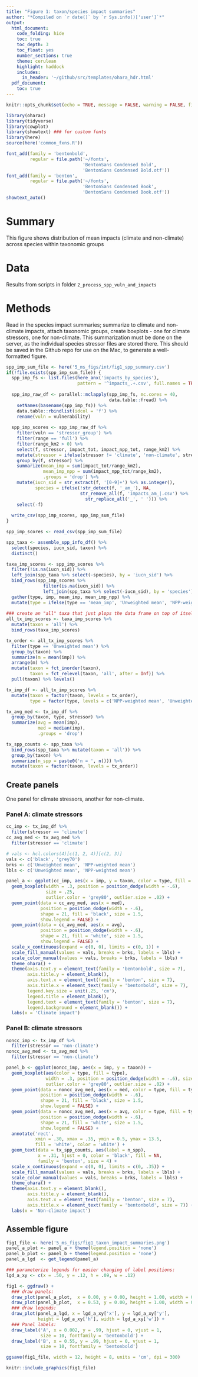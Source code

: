 ```yaml
---
title: "Figure 1: taxon/species impact summaries"
author: "*Compiled on `r date()` by `r Sys.info()['user']`*"
output: 
  html_document:
    code_folding: hide
    toc: true
    toc_depth: 3
    toc_float: yes
    number_sections: true
    theme: cerulean
    highlight: haddock
    includes: 
      in_header: '~/github/src/templates/ohara_hdr.html'
  pdf_document:
    toc: true
---
```


``` r

knitr::opts_chunk$set(echo = TRUE, message = FALSE, warning = FALSE, fig.height = 4, fig.width = 7)

library(oharac)
library(tidyverse)
library(cowplot)
library(showtext) ### for custom fonts
library(here)
source(here('common_fxns.R'))

font_add(family = 'bentonbold', 
         regular = file.path('~/fonts', 
                             'BentonSans Condensed Bold', 
                             'BentonSans Condensed Bold.otf'))
font_add(family = 'benton', 
         regular = file.path('~/fonts', 
                             'BentonSans Condensed Book', 
                             'BentonSans Condensed Book.otf'))
showtext_auto()
```

# Summary

This figure shows distribution of mean impacts (climate and non-climate) across species within taxonomic groups

# Data

Results from scripts in folder `2_process_spp_vuln_and_impacts`

# Methods

Read in the species impact summaries; summarize to climate and non-climate impacts, attach taxonomic groups, create boxplots - one for climate stressors, one for non-climate.  This summarization must be done on the server, as the individual species stressor files are stored there.  This should be saved in the Github repo for use on the Mac, to generate a well-formatted figure.

```r
spp_imp_sum_file <- here('5_ms_figs/int/fig1_spp_summary.csv')
if(!file.exists(spp_imp_sum_file)) {
  spp_imp_fs <- list.files(here_anx('impacts_by_species'), 
                           pattern = '^impacts_.+.csv', full.names = TRUE)
  
  spp_imp_raw_df <- parallel::mclapply(spp_imp_fs, mc.cores = 40,
                                       data.table::fread) %>%
    setNames(basename(spp_imp_fs)) %>%
    data.table::rbindlist(idcol = 'f') %>%
    rename(vuln = vulnerability)
  
  spp_imp_scores <- spp_imp_raw_df %>%
    filter(vuln == 'stressor_group') %>%
    filter(range == 'full') %>%
    filter(range_km2 > 0) %>%
    select(f, stressor, impact_tot, impact_npp_tot, range_km2) %>%
    mutate(stressor = ifelse(stressor != 'climate', 'non-climate', stressor)) %>%
    group_by(f, stressor) %>%
    summarize(mean_imp = sum(impact_tot/range_km2), 
              mean_imp_npp = sum(impact_npp_tot/range_km2),
              .groups = 'drop') %>%
    mutate(iucn_sid = str_extract(f, '[0-9]+') %>% as.integer(),
           species = ifelse(!str_detect(f, '_am_'), NA,
                            str_remove_all(f, 'impacts_am_|.csv') %>% 
                              str_replace_all('_', ' '))) %>%
    select(-f)
  
  write_csv(spp_imp_scores, spp_imp_sum_file)
}

spp_imp_scores <- read_csv(spp_imp_sum_file)

spp_taxa <- assemble_spp_info_df() %>%
  select(species, iucn_sid, taxon) %>%
  distinct()
```

``` r
taxa_imp_scores <- spp_imp_scores %>%
  filter(!is.na(iucn_sid)) %>%
  left_join(spp_taxa %>% select(-species), by = 'iucn_sid') %>%
  bind_rows(spp_imp_scores %>%
              filter(is.na(iucn_sid)) %>%
              left_join(spp_taxa %>% select(-iucn_sid), by = 'species')) %>%
  gather(type, imp, mean_imp, mean_imp_npp) %>%
  mutate(type = ifelse(type == 'mean_imp', 'Unweighted mean', 'NPP-weighted mean'))
  
### create an "all" taxa that just plops the data frame on top of itself
all_tx_imp_scores <- taxa_imp_scores %>%
  mutate(taxon = 'all') %>%
  bind_rows(taxa_imp_scores)

tx_order <- all_tx_imp_scores %>%
  filter(type == 'Unweighted mean') %>%
  group_by(taxon) %>%
  summarize(m = mean(imp)) %>%
  arrange(m) %>%
  mutate(taxon = fct_inorder(taxon),
         taxon = fct_relevel(taxon, 'all', after = Inf)) %>%
  pull(taxon) %>% levels()

tx_imp_df <- all_tx_imp_scores %>%
  mutate(taxon = factor(taxon, levels = tx_order),
         type = factor(type, levels = c('NPP-weighted mean', 'Unweighted mean')))

tx_avg_med <- tx_imp_df %>%
  group_by(taxon, type, stressor) %>%
  summarize(avg = mean(imp),
            med = median(imp),
            .groups = 'drop')

tx_spp_counts <- spp_taxa %>%
  bind_rows(spp_taxa %>% mutate(taxon = 'all')) %>%
  group_by(taxon) %>%
  summarize(n_spp = paste0('n = ', n())) %>%
  mutate(taxon = factor(taxon, levels = tx_order))

```

## Create panels

One panel for climate stressors, another for non-climate.

### Panel A: climate stressors

```r
cc_imp <- tx_imp_df %>%
  filter(stressor == 'climate')
cc_avg_med <- tx_avg_med %>%
  filter(stressor == 'climate')

# vals <- hcl.colors(4)[c(1, 2, 4)][c(2, 3)]
vals <- c('black', 'grey70')
brks <- c('Unweighted mean', 'NPP-weighted mean')
lbls <- c('Unweighted mean', 'NPP-weighted mean')

panel_a <- ggplot(cc_imp, aes(x = imp, y = taxon, color = type, fill = type)) +
  geom_boxplot(width = .3, position = position_dodge(width = -.6),
               size = .25,
               outlier.color = 'grey80', outlier.size = .02) +
  geom_point(data = cc_avg_med, aes(x = med),
             position = position_dodge(width = -.6),
             shape = 21, fill = 'black', size = 1.5,
             show.legend = FALSE) +
  geom_point(data = cc_avg_med, aes(x = avg),
             position = position_dodge(width = -.6),
             shape = 21, fill = 'white', size = 1.5,
             show.legend = FALSE) +
  scale_x_continuous(expand = c(0, 0), limits = c(0, 1)) +
  scale_fill_manual(values = vals, breaks = brks, labels = lbls) +
  scale_color_manual(values = vals, breaks = brks, labels = lbls) +
  theme_ohara() +
  theme(axis.text.y = element_text(family = 'bentonbold', size = 7),
        axis.title.y = element_blank(),
        axis.text.x = element_text(family = 'benton', size = 7),
        axis.title.x = element_text(family = 'bentonbold', size = 7),
        legend.key.size = unit(.25, 'cm'),
        legend.title = element_blank(),
        legend.text = element_text(family = 'benton', size = 7),
        legend.background = element_blank()) +
  labs(x = 'Climate impact')
```

### Panel B: climate stressors

```r
noncc_imp <- tx_imp_df %>%
  filter(stressor == 'non-climate')
noncc_avg_med <- tx_avg_med %>%
  filter(stressor == 'non-climate')

panel_b <- ggplot(noncc_imp, aes(x = imp, y = taxon)) +
  geom_boxplot(aes(color = type, fill = type),
               width = .3, position = position_dodge(width = -.6), size = .25,
               outlier.color = 'grey80', outlier.size = .02) +
  geom_point(data = noncc_avg_med, aes(x = med, color = type, fill = type),
             position = position_dodge(width = -.6),
             shape = 21, fill = 'black', size = 1.5,
             show.legend = FALSE) +
  geom_point(data = noncc_avg_med, aes(x = avg, color = type, fill = type),
             position = position_dodge(width = -.6),
             shape = 21, fill = 'white', size = 1.5,
             show.legend = FALSE) +
  annotate('rect',
           xmin = .30, xmax = .35, ymin = 0.5, ymax = 13.5,
           fill = 'white', color = 'white') +
  geom_text(data = tx_spp_counts, aes(label = n_spp),
            x = .31, hjust = 0, color = 'black', fill = NA, 
            family = 'benton', size = 4) +
  scale_x_continuous(expand = c(0, 0), limits = c(0, .35)) +
  scale_fill_manual(values = vals, breaks = brks, labels = lbls) +
  scale_color_manual(values = vals, breaks = brks, labels = lbls) +
  theme_ohara() +
  theme(axis.text.y = element_blank(),
        axis.title.y = element_blank(),
        axis.text.x = element_text(family = 'benton', size = 7),
        axis.title.x = element_text(family = 'bentonbold', size = 7)) +
  labs(x = 'Non-climate impact')
```


## Assemble figure

```r
fig1_file <- here('5_ms_figs/fig1_taxon_impact_summaries.png')
panel_a_plot <- panel_a + theme(legend.position = 'none')
panel_b_plot <- panel_b + theme(legend.position = 'none')
panel_a_lgd  <- get_legend(panel_a)

### parameterize legends for easier changing of label positions:
lgd_a_xy <- c(x = .50, y = .12, h = .09, w = .12)

fig1 <- ggdraw() +
  ### draw panels:
  draw_plot(panel_a_plot,  x = 0.00, y = 0.00, height = 1.00, width = 0.53) +
  draw_plot(panel_b_plot,  x = 0.53, y = 0.00, height = 1.00, width = 0.47) +
  ### draw legends:
  draw_plot(panel_a_lgd, x = lgd_a_xy['x'], y = lgd_a_xy['y'], 
            height = lgd_a_xy['h'], width = lgd_a_xy['w']) +
  ### Panel labels:
  draw_label('A', x = 0.002, y = .99, hjust = 0, vjust = 1, 
             size = 10, fontfamily = 'bentonbold') +
  draw_label('B', x = 0.55, y = .99, hjust = 0, vjust = 1, 
             size = 10, fontfamily = 'bentonbold')

ggsave(fig1_file, width = 12, height = 8, units = 'cm', dpi = 300)

knitr::include_graphics(fig1_file)
```

